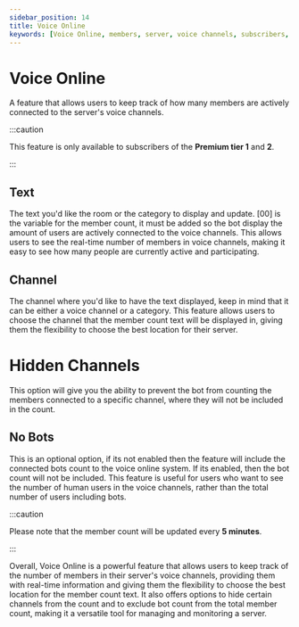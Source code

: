 ```yaml
---
sidebar_position: 14
title: Voice Online 
keywords: [Voice Online, members, server, voice channels, subscribers, premium tier, text, real-time, count, channel, flexibility, Hidden Channels, bots, human users, updates, monitoring, managing] 
---
```



# Voice Online 

A feature that allows users to keep track of how many members are actively connected to the server's voice channels. 

:::caution 

This feature is only available to subscribers of the **Premium tier 1** and **2**.

:::

## Text

The text you'd like the room or the category to display and update. [00] is the variable for the member count, it must be added so the bot display the amount of users are actively connected to the voice channels. This allows users to see the real-time number of members in voice channels, making it easy to see how many people are currently active and participating.

## Channel

The channel where you'd like to have the text displayed, keep in mind that it can be either a voice channel or a category. This feature allows users to choose the channel that the member count text will be displayed in, giving them the flexibility to choose the best location for their server.

# Hidden Channels

This option will give you the ability to prevent the bot from counting the members connected to a specific channel, where they will not be included in the count. 

## No Bots

This is an optional option, if its not enabled then the feature will include the connected bots count to the voice online system. If its enabled, then the bot count will not be included. This feature is useful for users who want to see the number of human users in the voice channels, rather than the total number of users including bots.

:::caution 

Please note that the member count will be updated every **5 minutes**.

:::

Overall, Voice Online is a powerful feature that allows users to keep track of the number of members in their server's voice channels, providing them with real-time information and giving them the flexibility to choose the best location for the member count text. It also offers options to hide certain channels from the count and to exclude bot count from the total member count, making it a versatile tool for managing and monitoring a server.



